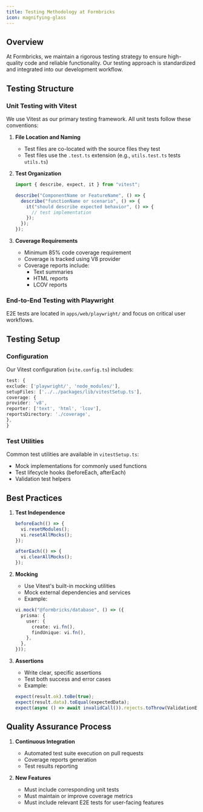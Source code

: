 ```yaml
---
title: Testing Methodology at Formbricks
icon: magnifying-glass
---
```


## Overview

At Formbricks, we maintain a rigorous testing strategy to ensure high-quality code and reliable functionality. Our testing approach is standardized and integrated into our development workflow.

## Testing Structure

### Unit Testing with Vitest

We use Vitest as our primary testing framework. All unit tests follow these conventions:

1. **File Location and Naming**

   - Test files are co-located with the source files they test
   - Test files use the `.test.ts` extension (e.g., `utils.test.ts` tests `utils.ts`)

2. **Test Organization**

   ```typescript
   import { describe, expect, it } from "vitest";

   describe("ComponentName or FeatureName", () => {
     describe("functionName or scenario", () => {
       it("should describe expected behavior", () => {
         // test implementation
       });
     });
   });
   ```

3. **Coverage Requirements**
   - Minimum 85% code coverage requirement
   - Coverage is tracked using V8 provider
   - Coverage reports include:
     - Text summaries
     - HTML reports
     - LCOV reports

### End-to-End Testing with Playwright

E2E tests are located in `apps/web/playwright/` and focus on critical user workflows.

## Testing Setup

### Configuration

Our Vitest configuration (`vite.config.ts`) includes:

```typescript
test: {
exclude: ['playwright/', 'node_modules/'],
setupFiles: ['../../packages/lib/vitestSetup.ts'],
coverage: {
provider: 'v8',
reporter: ['text', 'html', 'lcov'],
reportsDirectory: './coverage',
},
}

```

### Test Utilities

Common test utilities are available in `vitestSetup.ts`:

- Mock implementations for commonly used functions
- Test lifecycle hooks (beforeEach, afterEach)
- Validation test helpers

## Best Practices

1. **Test Independence**

   ```typescript
   beforeEach(() => {
     vi.resetModules();
     vi.resetAllMocks();
   });

   afterEach(() => {
     vi.clearAllMocks();
   });
   ```

2. **Mocking**

   - Use Vitest's built-in mocking utilities
   - Mock external dependencies and services
   - Example:

   ```typescript
   vi.mock("@formbricks/database", () => ({
     prisma: {
       user: {
         create: vi.fn(),
         findUnique: vi.fn(),
       },
     },
   }));
   ```

3. **Assertions**
   - Write clear, specific assertions
   - Test both success and error cases
   - Example:
   ```typescript
   expect(result.ok).toBe(true);
   expect(result.data).toEqual(expectedData);
   expect(async () => await invalidCall()).rejects.toThrow(ValidationError);
   ```

## Quality Assurance Process

1. **Continuous Integration**

   - Automated test suite execution on pull requests
   - Coverage reports generation
   - Test results reporting

2. **New Features**
   - Must include corresponding unit tests
   - Must maintain or improve coverage metrics
   - Must include relevant E2E tests for user-facing features
